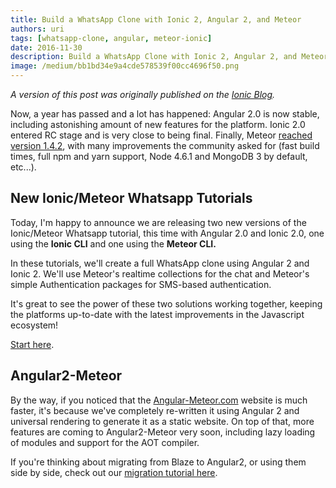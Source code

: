 ```yaml
---
title: Build a WhatsApp Clone with Ionic 2, Angular 2, and Meteor
authors: uri
tags: [whatsapp-clone, angular, meteor-ionic]
date: 2016-11-30
description: Build a WhatsApp Clone with Ionic 2, Angular 2, and Meteor
image: /medium/bb1bd34e9a4cde578539f00cc4696f50.png
---
```


_A version of this post was originally published on the [Ionic Blog](http://blog.ionic.io/build-a-whatsapp-clone-with-ionic-2-angular-2-and-meteor)._

Now, a year has passed and a lot has happened: Angular 2.0 is now stable, including astonishing amount of new features for the platform. Ionic 2.0 entered RC stage and is very close to being final. Finally, Meteor [reached version 1.4.2](http://info.meteor.com/blog/announcing-meteor-1.4.2), with many improvements the community asked for (fast build times, full npm and yarn support, Node 4.6.1 and MongoDB 3 by default, etc...).

## New Ionic/Meteor Whatsapp Tutorials

Today, I'm happy to announce we are releasing two new versions of the Ionic/Meteor Whatsapp tutorial, this time with Angular 2.0 and Ionic 2.0, one using the **Ionic CLI** and one using the **Meteor CLI.**

In these tutorials, we'll create a full WhatsApp clone using Angular 2 and Ionic 2. We'll use Meteor's realtime collections for the chat and Meteor's simple Authentication packages for SMS-based authentication.

It's great to see the power of these two solutions working together, keeping the platforms up-to-date with the latest improvements in the Javascript ecosystem!

[Start here](https://angular-meteor.com/tutorials/whatsapp2/meteor/1.0.0/setup).

## Angular2-Meteor

By the way, if you noticed that the [Angular-Meteor.com](https://angular-meteor.com) website is much faster, it's because we've completely re-written it using Angular 2 and universal rendering to generate it as a static website. On top of that, more features are coming to Angular2-Meteor very soon, including lazy loading of modules and support for the AOT compiler.

If you're thinking about migrating from Blaze to Angular2, or using them side by side, check out our [migration tutorial here](https://angular-meteor.com/tutorials/migration/angular2/introduction).
